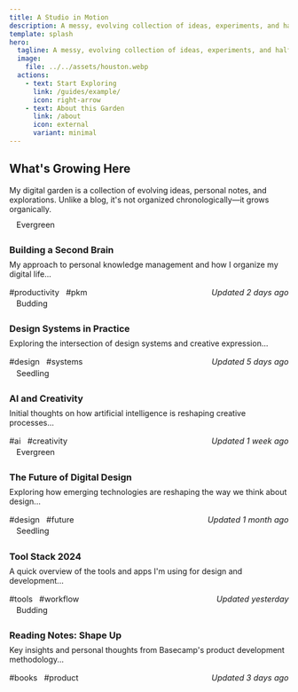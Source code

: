 ```yaml
---
title: A Studio in Motion
description: A messy, evolving collection of ideas, experiments, and half-finished brilliance—because staying in one lane was never the plan.
template: splash
hero:
  tagline: A messy, evolving collection of ideas, experiments, and half-finished brilliance—because staying in one lane was never the plan.
  image:
    file: ../../assets/houston.webp
  actions:
    - text: Start Exploring
      link: /guides/example/
      icon: right-arrow
    - text: About this Garden
      link: /about
      icon: external
      variant: minimal
---
```



## What's Growing Here

My digital garden is a collection of evolving ideas, personal notes, and explorations. Unlike a blog, it's not organized chronologically—it grows organically.

<Tabs>
  <TabItem label="Recently Updated">
    <CardGrid stagger>
      <Card>
        <div class="garden-tag evergreen">Evergreen</div>
        <h3>Building a Second Brain</h3>
        <p>My approach to personal knowledge management and how I organize my digital life...</p>
        <div class="note-meta">
          <div class="tags">
            <span>#productivity</span>
            <span>#pkm</span>
          </div>
          <div class="updated">Updated 2 days ago</div>
        </div>
      </Card>
      <Card>
        <div class="garden-tag budding">Budding</div>
        <h3>Design Systems in Practice</h3>
        <p>Exploring the intersection of design systems and creative expression...</p>
        <div class="note-meta">
          <div class="tags">
            <span>#design</span>
            <span>#systems</span>
          </div>
          <div class="updated">Updated 5 days ago</div>
        </div>
      </Card>
      <Card>
        <div class="garden-tag seedling">Seedling</div>
        <h3>AI and Creativity</h3>
        <p>Initial thoughts on how artificial intelligence is reshaping creative processes...</p>
        <div class="note-meta">
          <div class="tags">
            <span>#ai</span>
            <span>#creativity</span>
          </div>
          <div class="updated">Updated 1 week ago</div>
        </div>
      </Card>
    </CardGrid>
  </TabItem>
  <TabItem label="Essays">
    <CardGrid stagger>
      <Card>
        <div class="garden-tag evergreen">Evergreen</div>
        <h3>The Future of Digital Design</h3>
        <p>Exploring how emerging technologies are reshaping the way we think about design...</p>
        <div class="note-meta">
          <div class="tags">
            <span>#design</span>
            <span>#future</span>
          </div>
          <div class="updated">Updated 1 month ago</div>
        </div>
      </Card>
    </CardGrid>
  </TabItem>
  <TabItem label="Quick Notes">
    <CardGrid stagger>
      <Card>
        <div class="garden-tag seedling">Seedling</div>
        <h3>Tool Stack 2024</h3>
        <p>A quick overview of the tools and apps I'm using for design and development...</p>
        <div class="note-meta">
          <div class="tags">
            <span>#tools</span>
            <span>#workflow</span>
          </div>
          <div class="updated">Updated yesterday</div>
        </div>
      </Card>
      <Card>
        <div class="garden-tag budding">Budding</div>
        <h3>Reading Notes: Shape Up</h3>
        <p>Key insights and personal thoughts from Basecamp's product development methodology...</p>
        <div class="note-meta">
          <div class="tags">
            <span>#books</span>
            <span>#product</span>
          </div>
          <div class="updated">Updated 3 days ago</div>
        </div>
      </Card>
    </CardGrid>
  </TabItem>
</Tabs>

<style>
  .garden-tag {
    display: inline-block;
    padding: 0.2rem 0.8rem;
    border-radius: 1rem;
    font-size: 0.9rem;
    margin-bottom: 1rem;
  }
  .garden-tag.evergreen {
    background: var(--sl-color-green-low);
    color: var(--sl-color-green-high);
  }
  .garden-tag.budding {
    background: var(--sl-color-blue-low);
    color: var(--sl-color-blue-high);
  }
  .garden-tag.seedling {
    background: var(--sl-color-purple-low);
    color: var(--sl-color-purple-high);
  }
  .note-meta {
    margin-top: 1rem;
    display: flex;
    justify-content: space-between;
    align-items: center;
    font-size: 0.9rem;
  }
  .tags span {
    display: inline-block;
    margin-right: 0.5rem;
    color: var(--sl-color-gray-3);
  }
  .updated {
    color: var(--sl-color-gray-3);
    font-style: italic;
  }
  h3 {
    margin: 0.5rem 0;
  }
  p {
    margin: 0.5rem 0;
    color: var(--sl-color-gray-2);
  }
</style>
